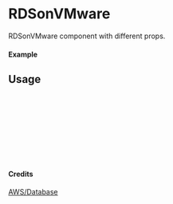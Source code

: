 
<Meta of={RDSonVMware} title="AWS/Database/RDSonVMware" />

# RDSonVMware

RDSonVMware component with different props.

#### Example

<Canvas of={RDSonVMware.Primary} />

## Usage

```ts
import { RDSonVMware } from "yadl-ui";

const Example = () => {
  return (
      <RDSonVMware />
  );
};

export default Example;
```

#### Credits
[AWS/Database](https://aws-icons.com/)
